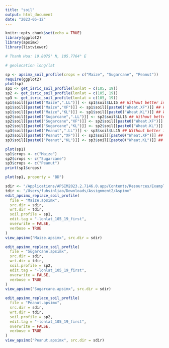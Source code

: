 ```yaml
---
title: "soil"
output: html_document
date: "2023-05-12"
---
```


```r
knitr::opts_chunk$set(echo = TRUE)
library(ggplot2)
library(apsimx)
library(listviewer)

# Thanh Hoa: 19.8075° N, 105.7764° E

# geolocation long/lat

sp <- apsimx_soil_profile(crops = c("Maize", "Sugarcane", "Peanut"))
require(ggplot2)
plot(sp)
sp1 <- get_isric_soil_profile(lonlat = c(105, 19))
sp2 <- get_isric_soil_profile(lonlat = c(105, 19))
sp3 <- get_isric_soil_profile(lonlat = c(105, 19))
sp1$soil[[paste0("Maize",".LL")]] <- sp1$soil$LL15 ## Without better information
sp1$soil[[paste0("Maize","XF")]] <- sp1$soil[[paste0("Wheat.XF")]] ## Without better information  
sp1$soil[[paste0("Maize","KL")]] <- sp1$soil[[paste0("Wheat.KL")]] ## Without better information 
sp2$soil[[paste0("Sugarcane",".LL")]] <- sp2$soil$LL15 ## Without better information
sp2$soil[[paste0("Sugarcane","XF")]] <- sp2$soil[[paste0("Wheat.XF")]] ## Without better information  
sp2$soil[[paste0("Sugarcane","KL")]] <- sp2$soil[[paste0("Wheat.KL")]] ## Without better information 
sp3$soil[[paste0("Peanut",".LL")]] <- sp3$soil$LL15 ## Without better information
sp3$soil[[paste0("Peanut","XF")]] <- sp3$soil[[paste0("Wheat.XF")]] ## Without better information  
sp3$soil[[paste0("Peanut","KL")]] <- sp3$soil[[paste0("Wheat.KL")]] ## Without better information 

plot(sp1)
sp1$crops <- c("Maize")
sp2$crops <- c("Sugarcane")
sp3$crops <- c("Peanut")
print(sp1$crops)

```

```r
plot(sp1, property = "BD")
```

```r
sdir <- "/Applications/APSIM2023.2.7146.0.app/Contents/Resources/Examples"
tdir <- "/Users/fuhsinliao/Downloads/Assignment2/Aspimx"
edit_apsimx_replace_soil_profile(
  file = "Maize.apsimx",
  src.dir = sdir,
  wrt.dir = tdir,
  soil.profile = sp1,
  edit.tag = "-lonlat_105_19_first",
  overwrite = FALSE,
  verbose = TRUE
)
view_apsimx("Maize.apsimx", src.dir = sdir)

edit_apsimx_replace_soil_profile(
  file = "Sugarcane.apsimx",
  src.dir = sdir,
  wrt.dir = tdir,
  soil.profile = sp2,
  edit.tag = "-lonlat_105_19_first",
  overwrite = FALSE,
  verbose = TRUE
)
view_apsimx("Sugarcane.apsimx", src.dir = sdir)

edit_apsimx_replace_soil_profile(
  file = "Peanut.apsimx",
  src.dir = sdir,
  wrt.dir = tdir,
  soil.profile = sp2,
  edit.tag = "-lonlat_105_19_first",
  overwrite = FALSE,
  verbose = TRUE
)
view_apsimx("Peanut.apsimx", src.dir = sdir)
```






